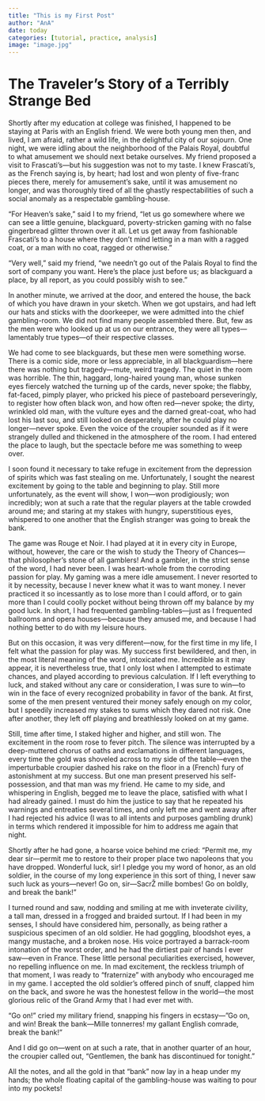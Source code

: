 ```yaml
---
title: "This is my First Post"
author: "AnA"
date: today 
categories: [tutorial, practice, analysis]
image: "image.jpg"
---
```


# The Traveler’s Story of a Terribly Strange Bed

Shortly after my education at college was finished, I happened to be\
staying at Paris with an English friend. We were both young men then, and lived, I am afraid, rather a wild life, in the delightful city of our sojourn. One night, we were idling about the neighborhood of the Palais Royal, doubtful to what amusement we should next betake ourselves. My friend proposed a visit to Frascati’s—but his suggestion was not to my taste. I knew Frascati’s, as the French saying is, by heart; had lost and won plenty of five-franc pieces there, merely for amusement’s sake, until it was amusement no longer, and was thoroughly tired of all the ghastly respectabilities of such a social anomaly as a respectable gambling-house.

“For Heaven’s sake,” said I to my friend, “let us go somewhere where we can see a little genuine, blackguard, poverty-stricken gaming with no false gingerbread glitter thrown over it all. Let us get away from fashionable Frascati’s to a house where they don’t mind letting in a man with a ragged coat, or a man with no coat, ragged or otherwise.”

“Very well,” said my friend, “we needn’t go out of the Palais Royal to find the sort of company you want. Here’s the place just before us; as blackguard a place, by all report, as you could possibly wish to see.”

In another minute, we arrived at the door, and entered the house, the back of which you have drawn in your sketch. When we got upstairs, and had left our hats and sticks with the doorkeeper, we were admitted into the chief gambling-room. We did not find many people assembled there. But, few as the men were who looked up at us on our entrance, they were all types—lamentably true types—of their respective classes.

We had come to see blackguards, but these men were something worse. There is a comic side, more or less appreciable, in all blackguardism—here there was nothing but tragedy—mute, weird tragedy. The quiet in the room was horrible. The thin, haggard, long-haired young man, whose sunken eyes fiercely watched the turning up of the cards, never spoke; the flabby, fat-faced, pimply player, who pricked his piece of pasteboard perseveringly, to register how often black won, and how often red—never spoke; the dirty, wrinkled old man, with the vulture eyes and the darned great-coat, who had lost his last sou, and still looked on desperately, after he could play no longer—never spoke. Even the voice of the croupier sounded as if it were strangely dulled and thickened in the atmosphere of the room. I had entered the place to laugh, but the spectacle before me was something to weep over.

I soon found it necessary to take refuge in excitement from the depression of spirits which was fast stealing on me. Unfortunately, I sought the nearest excitement by going to the table and beginning to play. Still more unfortunately, as the event will show, I won—won prodigiously; won incredibly; won at such a rate that the regular players at the table crowded around me; and staring at my stakes with hungry, superstitious eyes, whispered to one another that the English stranger was going to break the bank.

The game was Rouge et Noir. I had played at it in every city in Europe, without, however, the care or the wish to study the Theory of Chances—that philosopher’s stone of all gamblers! And a gambler, in the strict sense of the word, I had never been. I was heart-whole from the corroding passion for play. My gaming was a mere idle amusement. I never resorted to it by necessity, because I never knew what it was to want money. I never practiced it so incessantly as to lose more than I could afford, or to gain more than I could coolly pocket without being thrown off my balance by my good luck. In short, I had frequented gambling-tables—just as I frequented ballrooms and opera houses—because they amused me, and because I had nothing better to do with my leisure hours.

But on this occasion, it was very different—now, for the first time in my life, I felt what the passion for play was. My success first bewildered, and then, in the most literal meaning of the word, intoxicated me. Incredible as it may appear, it is nevertheless true, that I only lost when I attempted to estimate chances, and played according to previous calculation. If I left everything to luck, and staked without any care or consideration, I was sure to win—to win in the face of every recognized probability in favor of the bank. At first, some of the men present ventured their money safely enough on my color, but I speedily increased my stakes to sums which they dared not risk. One after another, they left off playing and breathlessly looked on at my game.

Still, time after time, I staked higher and higher, and still won. The excitement in the room rose to fever pitch. The silence was interrupted by a deep-muttered chorus of oaths and exclamations in different languages, every time the gold was shoveled across to my side of the table—even the imperturbable croupier dashed his rake on the floor in a (French) fury of astonishment at my success. But one man present preserved his self-possession, and that man was my friend. He came to my side, and whispering in English, begged me to leave the place, satisfied with what I had already gained. I must do him the justice to say that he repeated his warnings and entreaties several times, and only left me and went away after I had rejected his advice (I was to all intents and purposes gambling drunk) in terms which rendered it impossible for him to address me again that night.

Shortly after he had gone, a hoarse voice behind me cried: “Permit me, my dear sir—permit me to restore to their proper place two napoleons that you have dropped. Wonderful luck, sir! I pledge you my word of honor, as an old soldier, in the course of my long experience in this sort of thing, I never saw such luck as yours—never! Go on, sir—SacrŽ mille bombes! Go on boldly, and break the bank!”

I turned round and saw, nodding and smiling at me with inveterate civility,\
a tall man, dressed in a frogged and braided surtout. If I had been in my senses, I should have considered him, personally, as being rather a suspicious specimen of an old soldier. He had goggling, bloodshot eyes, a mangy mustache, and a broken nose. His voice portrayed a barrack-room intonation of the worst order, and he had the dirtiest pair of hands I ever saw—even in France. These little personal peculiarities exercised, however, no repelling influence on me. In mad excitement, the reckless triumph of that moment, I was ready to “fraternize” with anybody who encouraged me in my game. I accepted the old soldier’s offered pinch of snuff, clapped him on the back, and swore he was the honestest fellow in the world—the most glorious relic of the Grand Army that I had ever met with.

“Go on!” cried my military friend, snapping his fingers in ecstasy—”Go on, and win! Break the bank—Mille tonnerres! my gallant English comrade, break the bank!”

And I did go on—went on at such a rate, that in another quarter of an hour, the croupier called out, “Gentlemen, the bank has discontinued for tonight.”

All the notes, and all the gold in that “bank” now lay in a heap under my hands; the whole floating capital of the gambling-house was waiting to pour into my pockets!
